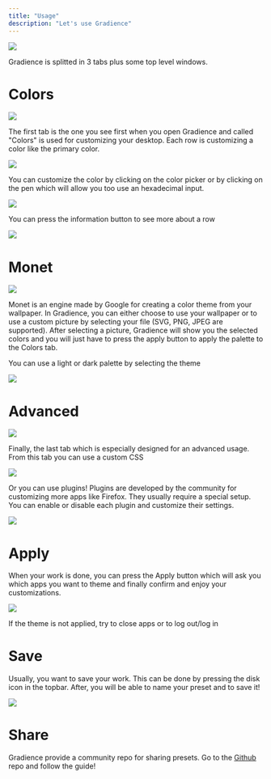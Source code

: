 ```yaml
---
title: "Usage"
description: "Let's use Gradience"
---
```


<Frame>
  <img src="https://github.com/GradienceTeam/Design/raw/main/Screenshots/welcome.png" />
</Frame>


Gradience is splitted in 3 tabs plus some top level windows.

# Colors

<Frame>
  <img src="https://github.com/GradienceTeam/Design/raw/main/Screenshots/colors.png" />
</Frame>


The first tab is the one you see first when you open Gradience and called "Colors" is used for
customizing your desktop. Each row is customizing a color like the primary color.

<Frame>
  <img src="https://github.com/GradienceTeam/Design/raw/main/Screenshots/row.png" />
</Frame>

You can customize the color by clicking on the color picker or by clicking on the
pen which will allow you too use an hexadecimal input.

<Frame>
  <img src="https://github.com/GradienceTeam/Design/raw/main/Screenshots/hex_row.png" />
</Frame>

<Tip>You can press the information button to see more about a row</Tip>
<Frame>
  <img src="https://github.com/GradienceTeam/Design/raw/main/Screenshots/info_button.png" />
</Frame>


# Monet

<Frame>
  <img src="https://github.com/GradienceTeam/Design/raw/main/Screenshots/monet.png" />
</Frame>

Monet is an engine made by Google for creating a color theme from your wallpaper.
In Gradience, you can either choose to use your wallpaper or to use a custom picture
by selecting your file (SVG, PNG, JPEG are supported). After selecting a picture,
Gradience will show you the selected colors and you will just have to press the apply
button to apply the palette to the Colors tab.

<Tip>You can use a light or dark palette by selecting the theme</Tip>

<Frame>
  <img src="https://github.com/GradienceTeam/Design/raw/main/Screenshots/theme_switch_monet.png" />
</Frame>

# Advanced


<Frame>
  <img src="https://github.com/GradienceTeam/Design/raw/main/Screenshots/advanced.png" />
</Frame>

Finally, the last tab which is especially designed for an advanced usage. From this tab
you can use a custom CSS

<Frame>
  <img src="https://github.com/GradienceTeam/Design/raw/main/Screenshots/custom_css.png" />
</Frame>

Or you can use plugins! Plugins are developed by the community for customizing more apps
like Firefox. They usually require a special setup. You can enable or disable each plugin
and customize their settings.

<Frame>
  <img src="https://github.com/GradienceTeam/Design/raw/main/Screenshots/plugin_row.png" />
</Frame>

# Apply


When your work is done, you can press the Apply button which will ask you which apps you want
to theme and finally confirm and enjoy your customizations.

<Frame>
  <img src="https://github.com/GradienceTeam/Design/raw/main/Screenshots/apply.png" />
</Frame>

<Warning>If the theme is not applied, try to close apps or to log out/log in</Warning>

# Save

Usually, you want to save your work. This can be done by pressing the disk icon in the topbar.
After, you will be able to name your preset and to save it!

<Frame>
  <img src="https://github.com/GradienceTeam/Design/raw/main/Screenshots/save.png" />
</Frame>

# Share

Gradience provide a community repo for sharing presets. Go to the [Github](https://github.com/GradienceTeam/Community) repo and follow
the guide!

